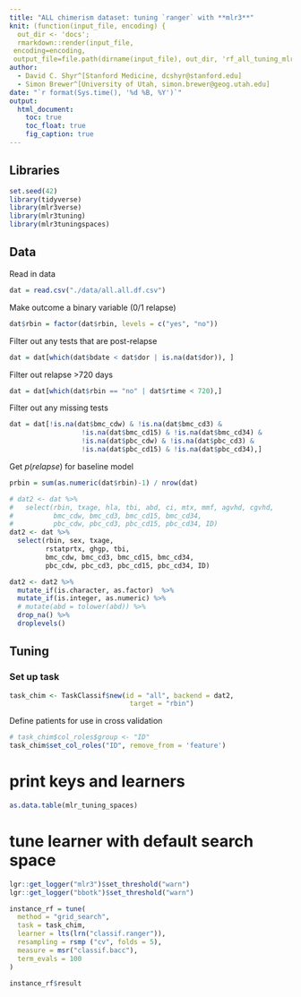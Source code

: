 ```yaml
---
title: "ALL chimerism dataset: tuning `ranger` with **mlr3**"
knit: (function(input_file, encoding) {
  out_dir <- 'docs';
  rmarkdown::render(input_file,
 encoding=encoding,
 output_file=file.path(dirname(input_file), out_dir, 'rf_all_tuning_mlr3.html'))})
author:
  - David C. Shyr^[Stanford Medicine, dcshyr@stanford.edu]
  - Simon Brewer^[University of Utah, simon.brewer@geog.utah.edu]
date: "`r format(Sys.time(), '%d %B, %Y')`"
output:
  html_document:
    toc: true
    toc_float: true
    fig_caption: true
---
```


## Libraries

```r

set.seed(42)
library(tidyverse)
library(mlr3verse)
library(mlr3tuning)
library(mlr3tuningspaces)

```


## Data

Read in data
```r

dat = read.csv("./data/all.all.df.csv")

```

Make outcome a binary variable (0/1 relapse)
```r

dat$rbin = factor(dat$rbin, levels = c("yes", "no"))

```

Filter out any tests that are post-relapse

```r

dat = dat[which(dat$bdate < dat$dor | is.na(dat$dor)), ]

```

Filter out relapse >720 days

```r

dat = dat[which(dat$rbin == "no" | dat$rtime < 720),]

```

Filter out any missing tests
```r

dat = dat[!is.na(dat$bmc_cdw) & !is.na(dat$bmc_cd3) & 
                  !is.na(dat$bmc_cd15) & !is.na(dat$bmc_cd34) &
                  !is.na(dat$pbc_cdw) & !is.na(dat$pbc_cd3) & 
                  !is.na(dat$pbc_cd15) & !is.na(dat$pbc_cd34),]

```

Get $p(relapse)$ for baseline model

```r

prbin = sum(as.numeric(dat$rbin)-1) / nrow(dat)

```


```r

# dat2 <- dat %>%
#   select(rbin, txage, hla, tbi, abd, ci, mtx, mmf, agvhd, cgvhd,
#          bmc_cdw, bmc_cd3, bmc_cd15, bmc_cd34, 
#          pbc_cdw, pbc_cd3, pbc_cd15, pbc_cd34, ID)
dat2 <- dat %>%
  select(rbin, sex, txage, 
         rstatprtx, ghgp, tbi, 
         bmc_cdw, bmc_cd3, bmc_cd15, bmc_cd34, 
         pbc_cdw, pbc_cd3, pbc_cd15, pbc_cd34, ID)

dat2 <- dat2 %>% 
  mutate_if(is.character, as.factor)  %>% 
  mutate_if(is.integer, as.numeric) %>%
  # mutate(abd = tolower(abd)) %>%
  drop_na() %>%
  droplevels()

```

## Tuning

### Set up task

```r

task_chim <- TaskClassif$new(id = "all", backend = dat2, 
                              target = "rbin")

```

Define patients for use in cross validation

```r

# task_chim$col_roles$group <- "ID"
task_chim$set_col_roles("ID", remove_from = 'feature')

```

# print keys and learners

```r

as.data.table(mlr_tuning_spaces)

```


# tune learner with default search space

```r
lgr::get_logger("mlr3")$set_threshold("warn")
lgr::get_logger("bbotk")$set_threshold("warn")
```

```r

instance_rf = tune(
  method = "grid_search",
  task = task_chim,
  learner = lts(lrn("classif.ranger")),
  resampling = rsmp ("cv", folds = 5),
  measure = msr("classif.bacc"),
  term_evals = 100
)

```


```r

instance_rf$result

```

